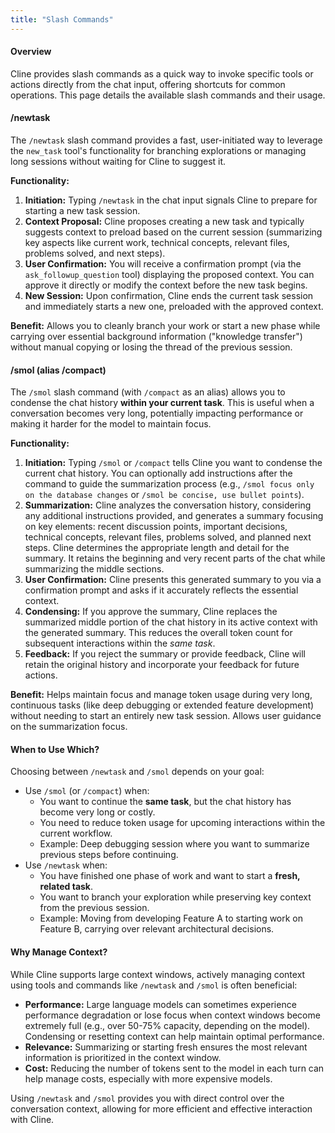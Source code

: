 ```yaml
---
title: "Slash Commands"
---
```


#### Overview

Cline provides slash commands as a quick way to invoke specific tools or actions directly from the chat input, offering shortcuts for common operations. This page details the available slash commands and their usage.

#### /newtask

The `/newtask` slash command provides a fast, user-initiated way to leverage the `new_task` tool's functionality for branching explorations or managing long sessions without waiting for Cline to suggest it.

**Functionality:**

1. **Initiation:** Typing `/newtask` in the chat input signals Cline to prepare for starting a new task session.
2. **Context Proposal:** Cline proposes creating a new task and typically suggests context to preload based on the current session (summarizing key aspects like current work, technical concepts, relevant files, problems solved, and next steps).
3. **User Confirmation:** You will receive a confirmation prompt (via the `ask_followup_question` tool) displaying the proposed context. You can approve it directly or modify the context before the new task begins.
4. **New Session:** Upon confirmation, Cline ends the current task session and immediately starts a new one, preloaded with the approved context.

**Benefit:** Allows you to cleanly branch your work or start a new phase while carrying over essential background information ("knowledge transfer") without manual copying or losing the thread of the previous session.

#### /smol (alias /compact)

The `/smol` slash command (with `/compact` as an alias) allows you to condense the chat history **within your current task**. This is useful when a conversation becomes very long, potentially impacting performance or making it harder for the model to maintain focus.

**Functionality:**

1. **Initiation:** Typing `/smol` or `/compact` tells Cline you want to condense the current chat history. You can optionally add instructions after the command to guide the summarization process (e.g., `/smol focus only on the database changes` or `/smol be concise, use bullet points`).
2. **Summarization:** Cline analyzes the conversation history, considering any additional instructions provided, and generates a summary focusing on key elements: recent discussion points, important decisions, technical concepts, relevant files, problems solved, and planned next steps. Cline determines the appropriate length and detail for the summary. It retains the beginning and very recent parts of the chat while summarizing the middle sections.
3. **User Confirmation:** Cline presents this generated summary to you via a confirmation prompt and asks if it accurately reflects the essential context.
4. **Condensing:** If you approve the summary, Cline replaces the summarized middle portion of the chat history in its active context with the generated summary. This reduces the overall token count for subsequent interactions within the _same task_.
5. **Feedback:** If you reject the summary or provide feedback, Cline will retain the original history and incorporate your feedback for future actions.

**Benefit:** Helps maintain focus and manage token usage during very long, continuous tasks (like deep debugging or extended feature development) without needing to start an entirely new task session. Allows user guidance on the summarization focus.

#### When to Use Which?

Choosing between `/newtask` and `/smol` depends on your goal:

-   Use `/smol` (or `/compact`) when:
    -   You want to continue the **same task**, but the chat history has become very long or costly.
    -   You need to reduce token usage for upcoming interactions within the current workflow.
    -   Example: Deep debugging session where you want to summarize previous steps before continuing.
-   Use `/newtask` when:
    -   You have finished one phase of work and want to start a **fresh, related task**.
    -   You want to branch your exploration while preserving key context from the previous session.
    -   Example: Moving from developing Feature A to starting work on Feature B, carrying over relevant architectural decisions.

#### Why Manage Context?

While Cline supports large context windows, actively managing context using tools and commands like `/newtask` and `/smol` is often beneficial:

-   **Performance:** Large language models can sometimes experience performance degradation or lose focus when context windows become extremely full (e.g., over 50-75% capacity, depending on the model). Condensing or resetting context can help maintain optimal performance.
-   **Relevance:** Summarizing or starting fresh ensures the most relevant information is prioritized in the context window.
-   **Cost:** Reducing the number of tokens sent to the model in each turn can help manage costs, especially with more expensive models.

Using `/newtask` and `/smol` provides you with direct control over the conversation context, allowing for more efficient and effective interaction with Cline.
